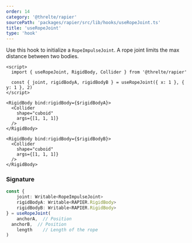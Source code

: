 ```yaml
---
order: 14
category: '@threlte/rapier'
sourcePath: 'packages/rapier/src/lib/hooks/useRopeJoint.ts'
title: 'useRopeJoint'
type: 'hook'
---
```


<Example path="rapier/joints/rope/basic" />

Use this hook to initialize a `RopeImpulseJoint`. A rope joint limits the max
distance between two bodies.

```svelte
<script>
  import { useRopeJoint, RigidBody, Collider } from '@threlte/rapier'

  const { joint, rigidBodyA, rigidBodyB } = useRopeJoint({ x: 1 }, { y: 1 }, 2)
</script>

<RigidBody bind:rigidBody={$rigidBodyA}>
  <Collider
    shape="cuboid"
    args={[1, 1, 1]}
  />
</RigidBody>

<RigidBody bind:rigidBody={$rigidBodyB}>
  <Collider
    shape="cuboid"
    args={[1, 1, 1]}
  />
</RigidBody>
```

### Signature

```ts
const {
	joint: Writable<RopeImpulseJoint>
	rigidBodyA: Writable<RAPIER.RigidBody>
	rigidBodyB: Writable<RAPIER.RigidBody>
} = useRopeJoint(
	anchorA,  // Position
  anchorB,  // Position
	length    // Length of the rope
)
```
